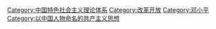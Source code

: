 {{Catmore}}

[[Category:中国特色社会主义理论体系|Category:中国特色社会主义理论体系]]
[[Category:改革开放|Category:改革开放]]
[[Category:邓小平|Category:邓小平]]
[[Category:以中国人物命名的共产主义思想|Category:以中国人物命名的共产主义思想]]